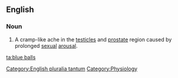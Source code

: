 ==English==

===Noun===
{{wikipedia}}
{{en-plural noun|[[blue]] [[balls]]}}

# {{slang}} A cramp-like ache in the [[testicle]]s and [[prostate]] region caused by prolonged [[sexual]] [[arousal]].

[[Category:English pluralia tantum]]
[[Category:Physiology]]

[[ta:blue balls]]